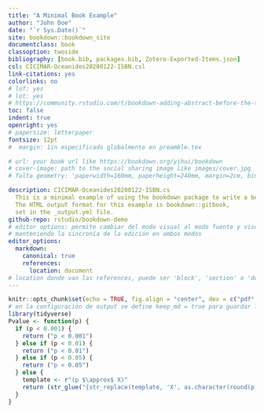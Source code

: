 ```yaml
---
title: "A Minimal Book Example"
author: "John Doe"
date: "`r Sys.Date()`"
site: bookdown::bookdown_site
documentclass: book
classoption: twoside
bibliography: [book.bib, packages.bib, Zotero-Exported-Items.json]
csl: CICIMAR-Oceanides20200122-ISBN.csl
link-citations: yes
colorlinks: no
# lof: yes
# lot: yes
# https://community.rstudio.com/t/bookdown-adding-abstract-before-the-table-of-contents/47149/5
toc: false
indent: true
openright: yes
# papersize: letterpaper
fontsize: 12pt
#  margin: 1in especificado globalmente en preamble.tex

# url: your book url like https://bookdown.org/yihui/bookdown
# cover-image: path to the social sharing image like images/cover.jpg
# falta geometry: 'paperwidth=160mm, paperheight=240mm, margin=2cm, bindingoffset=0cm'

description: CICIMAR-Oceanides20200122-ISBN.cs
  This is a minimal example of using the bookdown package to write a book.
  The HTML output format for this example is bookdown::gitbook,
  set in the _output.yml file.
github-repo: rstudio/bookdown-demo
# editor options: permite cambiar del modo visual al modo fuente y visceversa
# manteniendo la sincronía de la edición en ambos modos
editor_options:
  markdown:
    canonical: true
    references:
      location: document
# location donde van las references, puede ser 'block', 'section' o 'document'
---
```


```{=html}
<!-- 
#```{r, code=readLines("src/init.R"), include = FALSE}
# todo el código de preparación, declaraciones, funciones, etc en un archivo de inicio
# ejemplo de F:\00_GithubRepos\phdThesisMontesMariana
#```
--->
```
```r
knitr::opts_chunk$set(echo = TRUE, fig.align = "center", dev = c("pdf","png"), fig.path = "figuras/")
# en la configuración de output se define keep_md = true para guardar las figs
library(tidyverse)
Pvalue <- function(p) {
  if (p < 0.001) {
    return ("p < 0.001")
  } else if (p < 0.01) {
    return ("p < 0.01")
  } else if (p < 0.05) {
    return ("p < 0.05")
  } else {
    template <- r"(p $\approx$ X)"
    return (str_glue("{str_replace(template, 'X', as.character(round(p, 3)))}"))
  }
}
```
